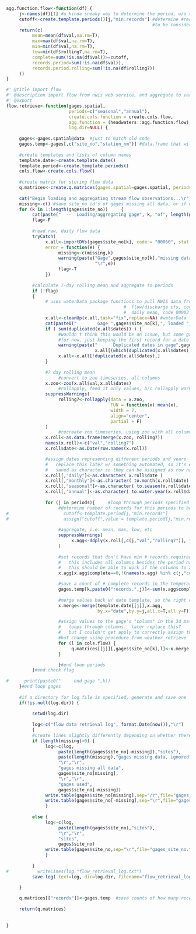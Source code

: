 
```r

agg.function.flow<-function(df) {
     j<-names(df)[1] #a kinda sneaky way to determine the period, w/o requiring it to be passed as parameter, so only one paramter is needed
     cutoff<-create.template.periods()[j,"min.records"] #determine #records for this periods type
                                                        #to be considered "complete"     
     return(c(
          mean=mean(df$val,na.rm=T),
          max=max(df$val,na.rm=T),
          min=min(df$val,na.rm=T),
          low=min(df$rolling7,na.rm=T),
          complete=sum(!is.na(df$val))>=cutoff,
          records.period=sum(!is.na(df$val)), 
          records.period.rolling=sum(!is.na(df$rolling7)) 
     ))
} 

```


```r
#' @title import flow 
#' @description import flow from nwis web service, and aggregate to various metrics and by various periods
#' @export
flow.retrieve<-function(gages.spatial, 
                        periods=c("seasonal","annual"),
                        create.cols.function = create.cols.flow,
                        agg.function = (headwaters::agg.function.flow),
                        log.dir=NULL) {
     
     gages<-gages.spatial@data  #just to match old code
     gages.temp<-gages[,c("site_no","station_nm")] #data.frame that will store the number of records per period timestep
     
     #create templates and lists of column names
     template.date<-create.template.date()
     template.period<-create.template.periods()
     cols.flow<-create.cols.flow()
     
     #create matrix for storing flow data
     q.matrices<-create.q.matrices(gages.spatial=gages.spatial, periods=periods, template.date=template.date)
     
     cat("Begin loading and aggregating stream flow observations...\r")
     missing<-c() #save site_no id's of gages missing all data, or if unable to retrieve records
     for (k in 1:length(gages$site_no))     {
          cat(paste("  --  Loading/aggregating gage", k, "of", length(gages$site_no), "  --  "))
          flag<-F
          
          #read raw, daily flow data
          tryCatch(
               x.all<-importDVs(gages$site_no[k], code = "00060", stat = "00003"),
               error = function(e) {
                    missing<-c(missing,k)
                    warning(paste("Gage",gages$site_no[k],"missing data", 
                                  "\r",e))
                    flag<-T
               })
     
          #calculate 7-day rolling mean and aggregate to periods 
          if (!flag)
          {                              
               # uses waterData package functions to pull NWIS data from USGS web services 
                                             #  flow/discharge cfs, code 00060
                                             #  daily mean, code 00003
               x.all<-cleanUp(x.all,task="fix",replace=NA) #waterData function to fix common problems (sets NAs, I think)
               cat(paste0("        Gage ",gages$site_no[k],", loaded ",nrow(x.all)," rows\r"))
               if ( sum(duplicated(x.all$dates)) ) {  
                    #wouldn't think this would be an issue, but some gages have duplicated dates
                    #for now, just keeping the first record for a date and removing the rest.  down the line, maybe want to do some sort of comparison of duplicates
                    warning(paste("      Duplicated dates in gage",gages$site_no[k],":",
                                  x.all[(which(duplicated(x.all$dates))-1):which(duplicated(x.all$dates)),], "removed"))
                    x.all<-x.all[!duplicated(x.all$dates),]
               }
               
               #7 day rolling mean
                    #convert to zoo timeseries, all columns
               x.zoo<-zoo(x.all$val,x.all$dates) 
                    #rollapply, feed it only values, b/c rollapply works better that way
               suppressWarnings( 
                    rolling7<-rollapply(data = x.zoo,
                                        FUN = function(x) mean(x), 
                                        width = 7,
                                        align="center", 
                                        partial = F) 
               )
                    #recreate zoo timeseries, using zoo with all columns, plus rolling mean calucated above
               x.roll<-as.data.frame(merge(x.zoo, rolling7))
               names(x.roll)<-c("val","rolling7")
               x.roll$date<-as.Date(row.names(x.roll))

               #assign dates representing different periods and years
               #   replace this later w/ something automated, so it's easier to add new periods (i.e bioperiods for different species)
               #   saved as character so they can be assigned as row names (check on this later)
               x.roll[,"daily"]<-as.character( x.roll$date )
               x.roll[,"monthly"]<-as.character( to.month(x.roll$date) )
               x.roll[,"seasonal"]<-as.character( to.season(x.roll$date) )
               x.roll[,"annual"]<-as.character( to.water.year(x.roll$date) )
          
               for (j in periods){     #loop through periods specified in function parameter
                    #determine number of records for this periods to be considered "complete"
#                     cutoff<-template.period[j,"min.records"]  
#                     assign("cutoff",value = template.period[j,"min.records"], envir = )
                    
                    #aggregate, i.e. mean, max, low, etc
                    suppressWarnings(
                         x.agg<-ddply(x.roll[,c(j,"val","rolling7")], j, agg.function.flow)
                    )
                    
                    #set records that don't have min # records required for period to NA
                    #   this includes all columns besides the period name, the indicator of whether it's complete, and the # of records per timestep
                    #   this should be able to work if the columns to agg are changed, *exept* for the complete, records.period, etc specified explicitly
                    x.agg[x.agg$complete==0,!(names(x.agg) %in% c(j,"complete", "records.period", "records.period.rolling"))]<-NA

                    #save a count of # complete records in the temporary gages data frame
                    gages.temp[k,paste0("records.",j)]<-sum(x.agg$complete)
                    
                    #merge values back w/ date template, so the right dates line up when added to the 3d matrix
                    x.merge<-merge(template.date[[j]],x.agg,
                                   by.x="date",by.y=j,all.x=T,all.y=F)

                    #assign values to the gage's "column" in the 3d matrix
                    #   loops through columns.  later replace this? 
                    #   but I couldn't get apply to correctly assign the 1st and 3rd dimension and for one "column" in the 2nd dimension (gage)
                    #but change using procedure from weather_retrieve
                    for (l in cols.flow) {
                         q.matrices[[j]][,gages$site_no[k],l]<-x.merge[,l]
                    }

                    }#end loop periods
          }#end check flag
     
#      print(paste0("     end gage ",k))
     }#end loop gages
     
     #if a directory for log file is specified, generate and save one
     if(!is.null(log.dir)) {
          
          setwd(log.dir)
          
          log<-c("flow data retrieval log", format.Date(now()),"\r")
          {
          #create lines slightly differently depending on whether there were any sights missing *all* rows 
          if (length(missing)>0) {
               log<-c(log,             
                    paste(length(gages$site_no[-missing]),"sites"),
                    paste(length(missing),"gages missing data, ignored"),
                    "\r","\r",
                    "gages missing all data",
                    gages$site_no[missing],
                    "\r","\r",
                    "gages used",
                    gages$site_no[-missing])
               write.table(gages$site_no[missing],sep="/r",file="gages_missing_all_data.txt")
               write.table(gages$site_no[-missing],sep="\r",file="gages_site_no.txt",row.names=F,col.names=F)
               }
          
          else {
               log<-c(log,             
                    paste(length(gages$site_no),"sites"),
                    "\r","\r",
                    "sites",
                    gages$site_no)
               write.table(gages$site_no,sep="\r",file="gages_site_no.txt",row.names=F,col.names=F)
               }
          
          }
#           writeLines(log,"flow_retrieval_log.txt")
          save.log( text=log, dir=log.dir, filename="flow_retrieval_log", ext="txt" )
          
     }

     q.matrices[["records"]]<-gages.temp  #save counts of how many records each gages has, for each period aggregated
     
     return(q.matrices)
     
     
}
```


